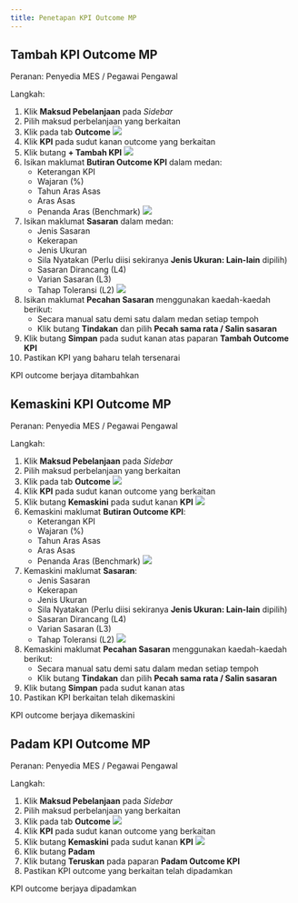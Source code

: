 ```yaml
---
title: Penetapan KPI Outcome MP
---
```


## Tambah KPI Outcome MP
Peranan: Penyedia MES / Pegawai Pengawal

Langkah:
1. Klik **Maksud Pebelanjaan** pada *Sidebar*
2. Pilih maksud perbelanjaan yang berkaitan
3. Klik pada tab **Outcome**
![](./images/mp-kpi-tambah.png)
4. Klik **KPI** pada sudut kanan outcome yang berkaitan
5. Klik butang **+ Tambah KPI**
![](./images/mp-kpi-paparan.png)
6. Isikan maklumat **Butiran Outcome KPI** dalam medan:
    * Keterangan KPI
    * Wajaran (%)
    * Tahun Aras Asas 
    * Aras Asas
    * Penanda Aras (Benchmark)
    ![](./images/kpi-sasaran.png)
7. Isikan maklumat **Sasaran** dalam medan:
    * Jenis Sasaran
    * Kekerapan
    * Jenis Ukuran
    * Sila Nyatakan (Perlu diisi sekiranya **Jenis Ukuran: Lain-lain** dipilih)
    * Sasaran Dirancang (L4)
    * Varian Sasaran (L3)
    * Tahap Toleransi (L2)
    ![](./images/kpi-pecahan.png)
8. Isikan maklumat **Pecahan Sasaran** menggunakan kaedah-kaedah berikut:
    * Secara manual satu demi satu dalam medan setiap tempoh
    * Klik butang **Tindakan** dan pilih **Pecah sama rata / Salin sasaran**
9. Klik butang **Simpan** pada sudut kanan atas paparan **Tambah Outcome KPI**
10. Pastikan KPI yang baharu telah tersenarai

<Callout title="Outcome">
KPI outcome berjaya ditambahkan
</Callout>

## Kemaskini KPI Outcome MP
Peranan: Penyedia MES / Pegawai Pengawal

Langkah:
1. Klik **Maksud Pebelanjaan** pada *Sidebar*
2. Pilih maksud perbelanjaan yang berkaitan
3. Klik pada tab **Outcome**
![](./images/mp-kpi-kemaskini.png)
4. Klik **KPI** pada sudut kanan outcome yang berkaitan
5. Klik butang **Kemaskini** pada sudut kanan **KPI**
![](./images/mp-kpi-paparan.png)
6. Kemaskini maklumat **Butiran Outcome KPI**:
    * Keterangan KPI
    * Wajaran (%)
    * Tahun Aras Asas 
    * Aras Asas
    * Penanda Aras (Benchmark)
    ![](./images/kpi-sasaran.png)
7. Kemaskini maklumat **Sasaran**:
    * Jenis Sasaran
    * Kekerapan
    * Jenis Ukuran
    * Sila Nyatakan (Perlu diisi sekiranya **Jenis Ukuran: Lain-lain** dipilih)
    * Sasaran Dirancang (L4)
    * Varian Sasaran (L3)
    * Tahap Toleransi (L2)
    ![](./images/kpi-pecahan.png)
8. Kemaskini maklumat **Pecahan Sasaran** menggunakan kaedah-kaedah berikut:
    * Secara manual satu demi satu dalam medan setiap tempoh
    * Klik butang **Tindakan** dan pilih **Pecah sama rata / Salin sasaran**
9. Klik butang **Simpan** pada sudut kanan atas
10. Pastikan KPI berkaitan telah dikemaskini

<Callout title="Outcome">
KPI outcome berjaya dikemaskini
</Callout>

## Padam KPI Outcome MP
Peranan: Penyedia MES / Pegawai Pengawal

Langkah:
1. Klik **Maksud Pebelanjaan** pada *Sidebar*
2. Pilih maksud perbelanjaan yang berkaitan
3. Klik pada tab **Outcome**
![](./images/mp-kpi-kemaskini.png)
4. Klik **KPI** pada sudut kanan outcome yang berkaitan
5. Klik butang **Kemaskini** pada sudut kanan **KPI**
![](./images/mp-kpi-paparan.png)
6. Klik butang **Padam**
7. Klik butang **Teruskan** pada paparan **Padam Outcome KPI**
8. Pastikan KPI outcome yang berkaitan telah dipadamkan

<Callout title="Outcome">
KPI outcome berjaya dipadamkan
</Callout>